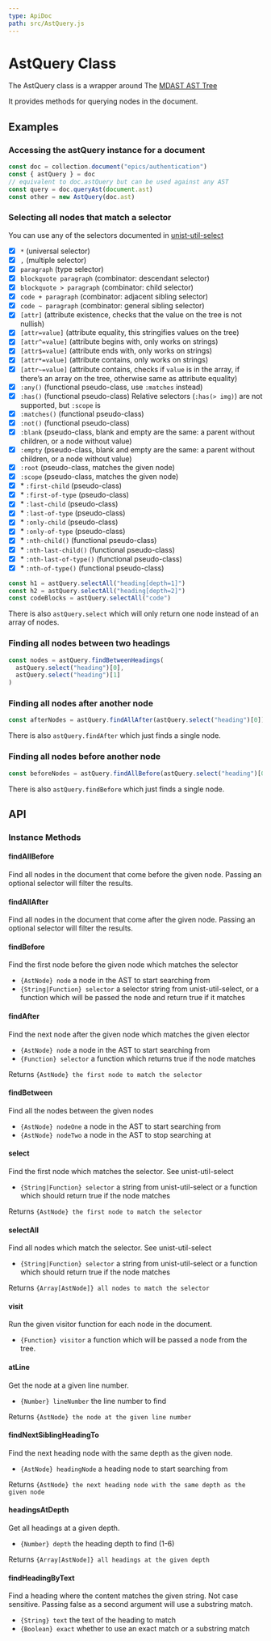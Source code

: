 ```yaml
---
type: ApiDoc
path: src/AstQuery.js
---
```


# AstQuery Class

The AstQuery class is a wrapper around The [MDAST AST Tree](https://github.com/syntax-tree/mdast)

It provides methods for querying nodes in the document.

## Examples

### Accessing the astQuery instance for a document

```javascript
const doc = collection.document("epics/authentication")
const { astQuery } = doc
// equivalent to doc.astQuery but can be used against any AST
const query = doc.queryAst(document.ast)
const other = new AstQuery(doc.ast)
```

### Selecting all nodes that match a selector

You can use any of the selectors documented in [unist-util-select](https://www.npmjs.com/package/unist-util-select)

- [x] `*` (universal selector)
- [x] `,` (multiple selector)
- [x] `paragraph` (type selector)
- [x] `blockquote paragraph` (combinator: descendant selector)
- [x] `blockquote > paragraph` (combinator: child selector)
- [x] `code + paragraph` (combinator: adjacent sibling selector)
- [x] `code ~ paragraph` (combinator: general sibling selector)
- [x] `[attr]` (attribute existence, checks that the value on the tree is not
      nullish)
- [x] `[attr=value]` (attribute equality, this stringifies values on the tree)
- [x] `[attr^=value]` (attribute begins with, only works on strings)
- [x] `[attr$=value]` (attribute ends with, only works on strings)
- [x] `[attr*=value]` (attribute contains, only works on strings)
- [x] `[attr~=value]` (attribute contains, checks if `value` is in the array,
      if there’s an array on the tree, otherwise same as attribute equality)
- [x] `:any()` (functional pseudo-class, use `:matches` instead)
- [x] `:has()` (functional pseudo-class)
      Relative selectors (`:has(> img)`) are not supported, but `:scope` is
- [x] `:matches()` (functional pseudo-class)
- [x] `:not()` (functional pseudo-class)
- [x] `:blank` (pseudo-class, blank and empty are the same: a parent without
      children, or a node without value)
- [x] `:empty` (pseudo-class, blank and empty are the same: a parent without
      children, or a node without value)
- [x] `:root` (pseudo-class, matches the given node)
- [x] `:scope` (pseudo-class, matches the given node)
- [x] \* `:first-child` (pseudo-class)
- [x] \* `:first-of-type` (pseudo-class)
- [x] \* `:last-child` (pseudo-class)
- [x] \* `:last-of-type` (pseudo-class)
- [x] \* `:only-child` (pseudo-class)
- [x] \* `:only-of-type` (pseudo-class)
- [x] \* `:nth-child()` (functional pseudo-class)
- [x] \* `:nth-last-child()` (functional pseudo-class)
- [x] \* `:nth-last-of-type()` (functional pseudo-class)
- [x] \* `:nth-of-type()` (functional pseudo-class)

```javascript
const h1 = astQuery.selectAll("heading[depth=1]")
const h2 = astQuery.selectAll("heading[depth=2]")
const codeBlocks = astQuery.selectAll("code")
```

There is also `astQuery.select` which will only return one node instead of an array of nodes.

### Finding all nodes between two headings

```javascript
const nodes = astQuery.findBetweenHeadings(
  astQuery.select("heading")[0],
  astQuery.select("heading")[1]
)
```

### Finding all nodes after another node

```javascript
const afterNodes = astQuery.findAllAfter(astQuery.select("heading")[0])
```

There is also `astQuery.findAfter` which just finds a single node.

### Finding all nodes before another node

```javascript
const beforeNodes = astQuery.findAllBefore(astQuery.select("heading")[0])
```

There is also `astQuery.findBefore` which just finds a single node.

## API

### Instance Methods

#### findAllBefore

Find all nodes in the document that come before the given node. Passing an optional
selector will filter the results.

#### findAllAfter

Find all nodes in the document that come after the given node. Passing an optional
selector will filter the results.

#### findBefore

Find the first node before the given node which matches the selector

- `{AstNode} node` a node in the AST to start searching from
- `{String|Function} selector` a selector string from unist-util-select, or a function which will be passed the node and return true if it matches

#### findAfter

Find the next node after the given node which matches the given elector

- `{AstNode} node` a node in the AST to start searching from
- `{Function} selector` a function which returns true if the node matches

Returns `{AstNode} the first node to match the selector`

#### findBetween

Find all the nodes between the given nodes

- `{AstNode} nodeOne` a node in the AST to start searching from
- `{AstNode} nodeTwo` a node in the AST to stop searching at

#### select

Find the first node which matches the selector. See unist-util-select

- `{String|Function} selector` a string from unist-util-select or a function which should return true if the node matches

Returns `{AstNode} the first node to match the selector`

#### selectAll

Find all nodes which match the selector. See unist-util-select

- `{String|Function} selector` a string from unist-util-select or a function which should return true if the node matches

Returns `{Array[AstNode]} all nodes to match the selector`

#### visit

Run the given visitor function for each node in the document.

- `{Function} visitor` a function which will be passed a node from the tree.

#### atLine

Get the node at a given line number.

- `{Number} lineNumber` the line number to find

Returns `{AstNode} the node at the given line number`

#### findNextSiblingHeadingTo

Find the next heading node with the same depth as the given node.

- `{AstNode} headingNode` a heading node to start searching from

Returns `{AstNode} the next heading node with the same depth as the given node`

#### headingsAtDepth

Get all headings at a given depth.

- `{Number} depth` the heading depth to find (1-6)

Returns `{Array[AstNode]} all headings at the given depth`

#### findHeadingByText

Find a heading where the content matches the given string. Not case sensitive.
Passing false as a second argument will use a substring match.

- `{String} text` the text of the heading to match
- `{Boolean} exact` whether to use an exact match or a substring match
